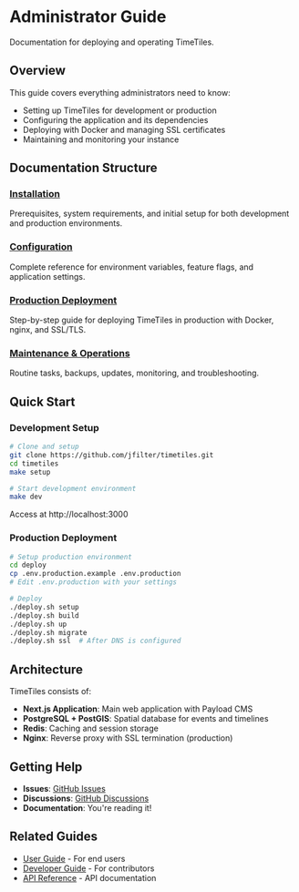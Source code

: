 # Administrator Guide

Documentation for deploying and operating TimeTiles.

## Overview

This guide covers everything administrators need to know:

- Setting up TimeTiles for development or production
- Configuring the application and its dependencies
- Deploying with Docker and managing SSL certificates
- Maintaining and monitoring your instance

## Documentation Structure

### [Installation](./installation)
Prerequisites, system requirements, and initial setup for both development and production environments.

### [Configuration](./configuration)
Complete reference for environment variables, feature flags, and application settings.

### [Production Deployment](./deployment)
Step-by-step guide for deploying TimeTiles in production with Docker, nginx, and SSL/TLS.

### [Maintenance & Operations](./maintenance)
Routine tasks, backups, updates, monitoring, and troubleshooting.

## Quick Start

### Development Setup
```bash
# Clone and setup
git clone https://github.com/jfilter/timetiles.git
cd timetiles
make setup

# Start development environment
make dev
```

Access at http://localhost:3000

### Production Deployment
```bash
# Setup production environment
cd deploy
cp .env.production.example .env.production
# Edit .env.production with your settings

# Deploy
./deploy.sh setup
./deploy.sh build
./deploy.sh up
./deploy.sh migrate
./deploy.sh ssl  # After DNS is configured
```

## Architecture

TimeTiles consists of:

- **Next.js Application**: Main web application with Payload CMS
- **PostgreSQL + PostGIS**: Spatial database for events and timelines
- **Redis**: Caching and session storage
- **Nginx**: Reverse proxy with SSL termination (production)

## Getting Help

- **Issues**: [GitHub Issues](https://github.com/jfilter/timetiles/issues)
- **Discussions**: [GitHub Discussions](https://github.com/jfilter/timetiles/discussions)
- **Documentation**: You're reading it!

## Related Guides

- [User Guide](/users) - For end users
- [Developer Guide](/developers) - For contributors
- [API Reference](/reference/api) - API documentation
